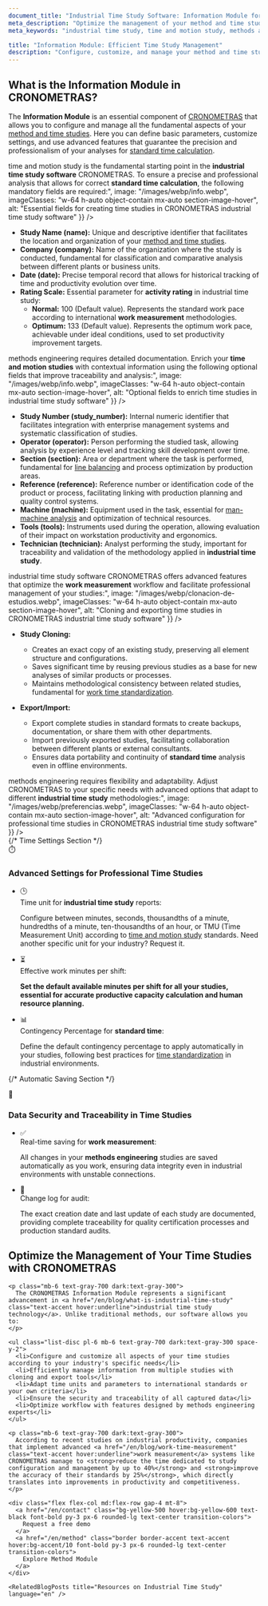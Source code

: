 ```yaml
---
document_title: "Industrial Time Study Software: Information Module for Time Study Management and Standard Time Calculation | CRONOMETRAS"
meta_description: "Optimize the management of your method and time studies with the CRONOMETRAS Information module. Configure essential fields, customize parameters, and use advanced features for accurate standard time calculation."
meta_keywords: "industrial time study, time and motion study, methods and times, work measurement, standard time, standard time calculation, methods engineering, industrial time study software, study creation, study editing, mandatory fields, optional fields, study cloning, study export, time configuration"

title: "Information Module: Efficient Time Study Management"
description: "Configure, customize, and manage your method and time studies with all the necessary tools for a professional and precise analysis."
---
```


<div class="bg-white dark:bg-gray-800 rounded-lg shadow-lg p-8 mb-12">
  <h2 class="text-2xl font-bold mb-4 text-gray-800 dark:text-white">What is the Information Module in CRONOMETRAS?</h2>

  <p class="mb-6 text-gray-700 dark:text-gray-300">
    The <strong>Information Module</strong> is an essential component of <a href="/en/features" class="text-accent hover:underline">CRONOMETRAS</a> that allows you to configure and manage all the fundamental aspects of your <a href="/en/blog/how-to-conduct-a-time-and-motion-study-with-stopwatch" class="text-accent hover:underline">method and time studies</a>. Here you can define basic parameters, customize settings, and use advanced features that guarantee the precision and professionalism of your analyses for <a href="/en/blog/importance-of-standard-time-productivity-profitability" class="text-accent hover:underline">standard time calculation</a>.
  </p>
</div>

<Section
  section={{
    title: "Creating and Editing Method and Time Studies: Essential Fields for Industrial Time Study",
    content: "Creating a <strong>time and motion study</strong> is the fundamental starting point in the <strong>industrial time study software</strong> CRONOMETRAS. To ensure a precise and professional analysis that allows for correct <strong>standard time calculation</strong>, the following mandatory fields are required:",
    image: "/images/webp/info.webp",
    imageClasses: "w-64 h-auto object-contain mx-auto section-image-hover",
    alt: "Essential fields for creating time studies in CRONOMETRAS industrial time study software"
  }}
/>

* **Study Name (name):** Unique and descriptive identifier that facilitates the location and organization of your <a href="/en/blog/importance-of-work-methods-and-time-study" class="text-accent hover:underline">method and time studies</a>.
* **Company (company):** Name of the organization where the study is conducted, fundamental for classification and comparative analysis between different plants or business units.
* **Date (date):** Precise temporal record that allows for historical tracking of time and productivity evolution over time.
* **Rating Scale:** Essential parameter for <strong>activity rating</strong> in industrial time study:
  * **Normal:** 100 (Default value). Represents the standard work pace according to international <strong>work measurement</strong> methodologies.
  * **Optimum:** 133 (Default value). Represents the optimum work pace, achievable under ideal conditions, used to set productivity improvement targets.

<Section
  section={{
    title: "Optional Fields: Data Enrichment for Complete Time Studies",
    content:
      "Professional <strong>methods engineering</strong> requires detailed documentation. Enrich your <strong>time and motion studies</strong> with contextual information using the following optional fields that improve traceability and analysis:",
    image: "/images/webp/info.webp",
          imageClasses: "w-64 h-auto object-contain mx-auto section-image-hover",
    alt: "Optional fields to enrich time studies in industrial time study software"
  }}
/>

* **Study Number (study_number):** Internal numeric identifier that facilitates integration with enterprise management systems and systematic classification of studies.
* **Operator (operator):** Person performing the studied task, allowing analysis by experience level and tracking skill development over time.
* **Section (section):** Area or department where the task is performed, fundamental for <a href="/en/blog/line-balancing-optimizing-efficiency-in-manufacturing-processes" class="text-accent hover:underline">line balancing</a> and process optimization by production areas.
* **Reference (reference):** Reference number or identification code of the product or process, facilitating linking with production planning and quality control systems.
* **Machine (machine):** Equipment used in the task, essential for <a href="/en/blog/man-machine-work-how-to-calculate-and-minimize-interferences-practical-guide-and-effective-methods" class="text-accent hover:underline">man-machine analysis</a> and optimization of technical resources.
* **Tools (tools):** Instruments used during the operation, allowing evaluation of their impact on workstation productivity and ergonomics.
* **Technician (technician):** Analyst performing the study, important for traceability and validation of the methodology applied in <strong>industrial time study</strong>.



<Section
  section={{
    title: "Cloning and Exporting: Advanced Features for Time Study Management",
    content: "The <strong>industrial time study software</strong> CRONOMETRAS offers advanced features that optimize the <strong>work measurement</strong> workflow and facilitate professional management of your studies:",
    image: "/images/webp/clonacion-de-estudios.webp",
    imageClasses: "w-64 h-auto object-contain mx-auto section-image-hover",
    alt: "Cloning and exporting time studies in CRONOMETRAS industrial time study software"
  }}
/>

* **Study Cloning:**
  * Creates an exact copy of an existing study, preserving all element structure and configurations.
  * Saves significant time by reusing previous studies as a base for new analyses of similar products or processes.
  * Maintains methodological consistency between related studies, fundamental for <a href="/en/blog/how-to-standardize-work-times-in-industry" class="text-accent hover:underline">work time standardization</a>.

* **Export/Import:**
  * Export complete studies in standard formats to create backups, documentation, or share them with other departments.
  * Import previously exported studies, facilitating collaboration between different plants or external consultants.
  * Ensures data portability and continuity of <strong>standard time</strong> analysis even in offline environments.

<Section
  section={{
    title: "Advanced Configuration: Personalization for Professional Time Studies",
    content: "Modern <strong>methods engineering</strong> requires flexibility and adaptability. Adjust CRONOMETRAS to your specific needs with advanced options that adapt to different <strong>industrial time study</strong> methodologies:",
    image: "/images/webp/preferencias.webp",
    imageClasses: "w-64 h-auto object-contain mx-auto section-image-hover",
    alt: "Advanced configuration for professional time studies in CRONOMETRAS industrial time study software"
  }}
/>

<div className="settings-container">
  {/* Time Settings Section */}
  <div className="settings-card">
    <div className="settings-header">
      <div className="settings-icon">⏱️</div>
      <h3 className="settings-title">Advanced Settings for Professional Time Studies</h3>
    </div>
    <div className="settings-content">
      <ul className="settings-list">
        <li className="settings-item">
          <div className="item-icon">🕒</div>
          <div className="item-content">
            <span className="item-label">Time unit for <strong>industrial time study</strong> reports:</span>
            <p className="item-description">Configure between minutes, seconds, thousandths of a minute, hundredths of a minute, ten-thousandths of an hour, or TMU (Time Measurement Unit) according to <a href="/en/blog/what-is-time-and-motion-study" class="text-accent hover:underline">time and motion study</a> standards. <span className="highlight">Need another specific unit for your industry? Request it.</span></p>
          </div>
        </li>
        <li className="settings-item highlight-item">
          <div className="item-icon">⏳</div>
          <div className="item-content">
            <span className="item-label">Effective work minutes per shift:</span>
            <p className="item-description"><strong>Set the default available minutes per shift for all your studies, essential for accurate productive capacity calculation and human resource planning.</strong></p>
          </div>
        </li>
        <li className="settings-item">
          <div className="item-icon">📊</div>
          <div className="item-content">
            <span className="item-label">Contingency Percentage for <strong>standard time</strong>:</span>
            <p className="item-description">Define the default contingency percentage to apply automatically in your studies, following best practices for <a href="/en/blog/how-to-standardize-work-times-in-industry" class="text-accent hover:underline">time standardization</a> in industrial environments.</p>
          </div>
        </li>
      </ul>
    </div>
  </div>

  {/* Automatic Saving Section */}
  <div className="settings-card">
    <div className="settings-header">
      <div className="settings-icon">💾</div>
      <h3 className="settings-title">Data Security and Traceability in Time Studies</h3>
    </div>
    <div className="settings-content">
      <ul className="settings-list">
        <li className="settings-item">
          <div className="item-icon">✅</div>
          <div className="item-content">
            <span className="item-label">Real-time saving for <strong>work measurement</strong>:</span>
            <p className="item-description">All changes in your <strong>methods engineering</strong> studies are saved automatically as you work, ensuring data integrity even in industrial environments with unstable connections.</p>
          </div>
        </li>
        <li className="settings-item">
          <div className="item-icon">📆</div>
          <div className="item-content">
            <span className="item-label">Change log for audit:</span>
            <p className="item-description">The exact creation date and last update of each study are documented, providing complete traceability for quality certification processes and production standard audits.</p>
          </div>
        </li>
      </ul>
    </div>
  </div>
</div>

<div class="container mx-auto my-12 px-4">
  <div class="bg-white dark:bg-gray-800 rounded-lg shadow-lg p-8">
    <h2 class="text-2xl font-bold mb-6 text-gray-800 dark:text-white">Optimize the Management of Your Time Studies with CRONOMETRAS</h2>

    <p class="mb-6 text-gray-700 dark:text-gray-300">
      The CRONOMETRAS Information Module represents a significant advancement in <a href="/en/blog/what-is-industrial-time-study" class="text-accent hover:underline">industrial time study technology</a>. Unlike traditional methods, our software allows you to:
    </p>

    <ul class="list-disc pl-6 mb-6 text-gray-700 dark:text-gray-300 space-y-2">
      <li>Configure and customize all aspects of your time studies according to your industry's specific needs</li>
      <li>Efficiently manage information from multiple studies with cloning and export tools</li>
      <li>Adapt time units and parameters to international standards or your own criteria</li>
      <li>Ensure the security and traceability of all captured data</li>
      <li>Optimize workflow with features designed by methods engineering experts</li>
    </ul>

    <p class="mb-6 text-gray-700 dark:text-gray-300">
      According to recent studies on industrial productivity, companies that implement advanced <a href="/en/blog/work-time-measurement" class="text-accent hover:underline">work measurement</a> systems like CRONOMETRAS manage to <strong>reduce the time dedicated to study configuration and management by up to 40%</strong> and <strong>improve the accuracy of their standards by 25%</strong>, which directly translates into improvements in productivity and competitiveness.
    </p>

    <div class="flex flex-col md:flex-row gap-4 mt-8">
      <a href="/en/contact" class="bg-yellow-500 hover:bg-yellow-600 text-black font-bold py-3 px-6 rounded-lg text-center transition-colors">
        Request a free demo
      </a>
      <a href="/en/method" class="border border-accent text-accent hover:bg-accent/10 font-bold py-3 px-6 rounded-lg text-center transition-colors">
        Explore Method Module
      </a>
    </div>

    <RelatedBlogPosts title="Resources on Industrial Time Study" language="en" />
  </div>
</div>